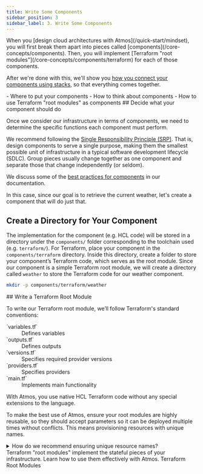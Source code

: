 ```yaml
---
title: Write Some Components
sidebar_position: 3
sidebar_label: 3. Write Some Components
---
```


<Intro>
When you [design cloud architectures with Atmos](/quick-start/mindset), you will first break them apart into pieces called [components](/core-concepts/components). Then, you will implement [Terraform "root modules"](/core-concepts/components/terraform) for each of those components.
</Intro>

After we're done with this, we'll show you [how you connect your components using stacks](/quick-start/simple/configure-stacks), so that everything comes together.

<KeyPoints>
- Where to put your components
- How to think about components
- How to use Terraform "root modules" as components
</KeyPoints>

<Step>

<Step>
## <StepNumber/> Decide what your component should do

Once we consider our infrastructure in terms of components, we need to determine the specific functions each component must perform.

We recommend following the [Single Responsibility Principle (SRP)](https://en.wikipedia.org/wiki/Single-responsibility_principle). That is, design components to serve a single purpose, making them the smallest possible unit of infrastructure in a typical software development lifecycle (SDLC). Group pieces usually change together as one component and separate those that change independently (or seldom).

We discuss some of the [best practices for components](/best-practices/components) in our documentation.

In this case, since our goal is to retrieve the current weather, let's create a component that will do just that.

</Step>

## <StepNumber/> Create a Directory for Your Component

The implementation for the component (e.g. HCL code) will be stored in a directory under the `components/` folder corresponding to the toolchain used (e.g. `terraform/`). For Terraform, place your component in the `components/terraform` directory. Inside this directory, create a folder to store your component’s Terraform code, which serves as the root module. Since our component is a simple Terraform root module, we will create a directory called `weather` to store the Terraform code for our weather component.

```bash
mkdir -p components/terraform/weather
```

</Step>


<Step>
## <StepNumber/> Write a Terraform Root Module

To write our Terraform root module, we’ll follow Terraform's standard conventions:
<dl>
  <dt>`variables.tf`</dt>
  <dd>Defines variables</dd>

  <dt>`outputs.tf`</dt>
  <dd>Defines outputs</dd>

  <dt>`versions.tf`</dt>
  <dd>Specifies required provider versions</dd>

  <dt>`providers.tf`</dt>
  <dd>Specifies providers</dd>

  <dt>`main.tf`</dt>
  <dd>Implements main functionality</dd>
</dl>

With Atmos, you use native HCL Terraform code without any special extensions to the language.

To make the best use of Atmos, ensure your root modules are highly reusable, so they should accept parameters so it can be deployed multiple times without conflicts. This means provisioning resources with unique names.


<details>
<summary>How do we recommend ensuring unique resource names?</summary>

Cloud Posse's [`terraform-null-label`](https://github.com/cloudposse/terraform-null-label) module makes this easier by turning naming into a standardized, programmatically enforced convention. Setting the null label parameters ensures unique resource names and enforces consistency across your team and organization.

__NOTE:__ In our example, we will keep it simple to focus on the basics, so we will not use this module.
</details>


<ActionCard title="Want to go deeper on this topic?">
    Terraform "root modules" implement the stateful pieces of your infrastructure. Learn how to use them effectively with Atmos.
    <PrimaryCTA to="/core-concepts/components/terraform">Terraform Root Modules</PrimaryCTA>
</ActionCard>

</Step>

